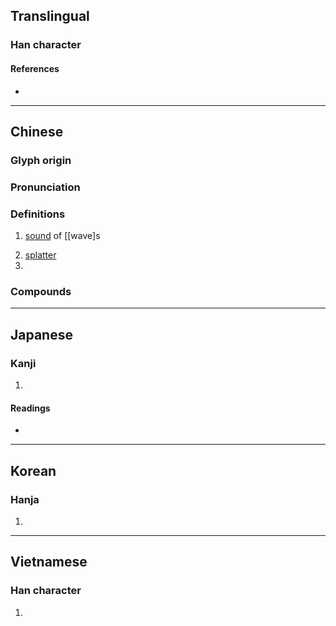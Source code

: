 {{character info/new}}
==Translingual==

===Han character===
{{Han char|rn=85|rad=水|as=12|sn=15|four=32122|canj=EGTH|ids=⿰氵彭}}

====References====
* {{Han ref|kx=0652.040|dkj=18332|dj=1062.070|hdz=31736.020|uh=6F8E|ud=28558|bh=BCEA|bd=48362}}

----

==Chinese==
{{zh-forms}}

===Glyph origin===
{{Han etym}}

===Pronunciation===
{{zh-pron
|m=澎
|c=paang4,paang1
|h=pfs=
|md=
|mn=qz:phn̂g/xm,zz:phêng
|w=
|mc=y
|oc=y
|cat=n
}}

===Definitions===
{{zh-hanzi}}

# {{lb|zh|onomatopoeia}} [[sound]] of [[wave]s
# [[splatter]]
# {{zh-alt-form|膨|[[expand]]}}

===Compounds===
{{zh-der|澎大海|澎湖列島|澎湖|奔騰澎湃|心潮澎湃|澎湃|澎浪磯|浪濤澎湃|澎湖群島|洶涌澎湃|澎濞|洶湧澎湃}}

----

==Japanese==

===Kanji===
{{ja-kanji|grade=|rs=水12}}

# {{defn|lang=ja|sort=水12}}

====Readings====
* {{ja-readings|on=[[ほう]] (hō)|kun=}}

----

==Korean==

===Hanja===
{{ko-hanja|hangeul=팽|eumhun=|rv=paeng|mr=p'aeng|y=phayng}}

# {{defn|lang=ko|sort=水12}}

----

==Vietnamese==

===Han character===
{{vi-hantu|bành|rs=水12}}

# {{defn|lang=vi|sort=水12}}